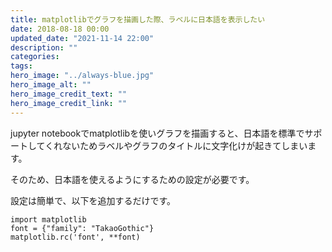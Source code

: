 ```yaml
---
title: matplotlibでグラフを描画した際、ラベルに日本語を表示したい
date: 2018-08-18 00:00
updated_date: "2021-11-14 22:00"
description: ""
categories:
tags:
hero_image: "../always-blue.jpg"
hero_image_alt: ""
hero_image_credit_text: ""
hero_image_credit_link: ""
---
```

jupyter notebookでmatplotlibを使いグラフを描画すると、日本語を標準でサポートしてくれないためラベルやグラフのタイトルに文字化けが起きてしまいます。

そのため、日本語を使えるようにするための設定が必要です。

設定は簡単で、以下を追加するだけです。

```
import matplotlib
font = {"family": "TakaoGothic"}
matplotlib.rc('font', **font)
```
